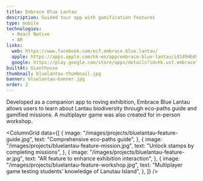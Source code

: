 ```yaml
---
title: Embrace Blue Lantau
description: Guided tour app with gamification features
type: mobile
technologies:
  - React Native
  - AR
links:
  web: https://www.facebook.com/ecf.embrace.blue.lantau/
  apple: https://apps.apple.com/hk-en/app/embrace-blue-lantau/id1494669436
  google: https://play.google.com/store/apps/details?id=hk.ust.embracelantau
builtAt: Gianthouse
thumbnail: bluelantau-thumbnail.jpg
banner: bluelantau-banner.jpg
order: 2
---
```


<OverviewBlock>
  Developed as a companion app to roving exhibition, Embrace Blue Lantau allows
  users to learn about Lantau biodiversity through eco-paths guide and gamified
  missions. A multiplayer game was also created for in-person workshop.
</OverviewBlock>

<ColumnGrid
  data={[
    {
      image: "/images/projects/bluelantau-feature-guide.jpg",
      text: "Comprehensive eco-paths guide",
    },
    {
      image: "/images/projects/bluelantau-feature-mission.jpg",
      text: "Unlock stamps by completing missions",
    },
    {
      image: "/images/projects/bluelantau-feature-ar.jpg",
      text: "AR feature to enhance exhibition interaction",
    },
    {
      image: "/images/projects/bluelantau-feature-workshop.jpg",
      text: "Multiplayer game testing students' knowledge of Lanutau Island",
    },
  ]}
/>
